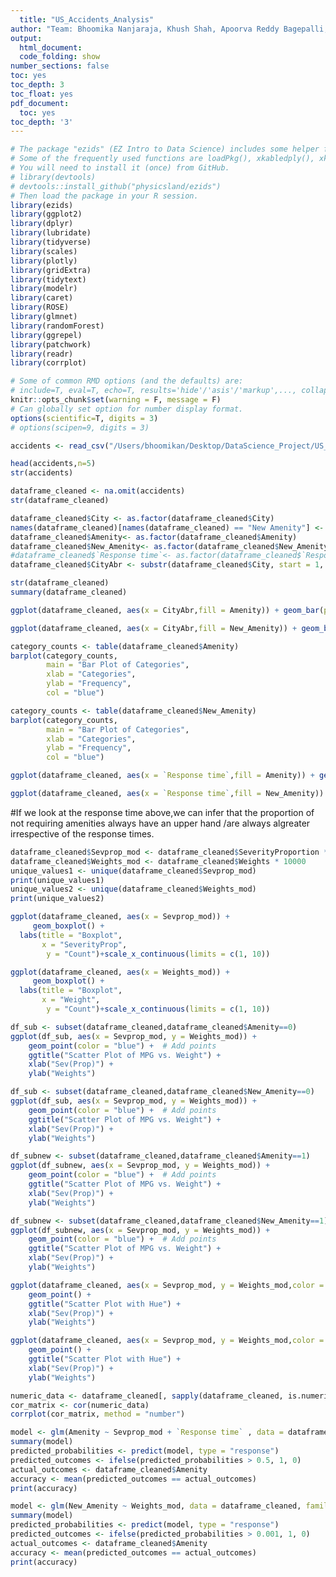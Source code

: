 ```yaml
---
  title: "US_Accidents_Analysis"
author: "Team: Bhoomika Nanjaraja, Khush Shah, Apoorva Reddy Bagepalli, Devarsh Apurva Sheth"
output:
  html_document:
  code_folding: show
number_sections: false
toc: yes
toc_depth: 3
toc_float: yes
pdf_document:
  toc: yes
toc_depth: '3'
---
```

  
```r
# The package "ezids" (EZ Intro to Data Science) includes some helper functions we developed for the course. 
# Some of the frequently used functions are loadPkg(), xkabledply(), xkablesummary(), uzscale(), etc.
# You will need to install it (once) from GitHub.
# library(devtools)
# devtools::install_github("physicsland/ezids")
# Then load the package in your R session.
library(ezids)
library(ggplot2)
library(dplyr)
library(lubridate)
library(tidyverse)
library(scales)
library(plotly)
library(gridExtra)
library(tidytext)
library(modelr)
library(caret)
library(ROSE)
library(glmnet)
library(randomForest)
library(ggrepel)
library(patchwork)
library(readr)
library(corrplot)
```

```r
# Some of common RMD options (and the defaults) are: 
# include=T, eval=T, echo=T, results='hide'/'asis'/'markup',..., collapse=F, warning=T, message=T, error=T, cache=T, fig.width=6, fig.height=4, fig.dim=c(6,4) #inches, fig.align='left'/'center','right', 
knitr::opts_chunk$set(warning = F, message = F)
# Can globally set option for number display format.
options(scientific=T, digits = 3) 
# options(scipen=9, digits = 3) 
```

```r
accidents <- read_csv("/Users/bhoomikan/Desktop/DataScience_Project/US_Accidents.csv")
```

```r
head(accidents,n=5)
str(accidents)
```


```r
dataframe_cleaned <- na.omit(accidents)
str(dataframe_cleaned)

dataframe_cleaned$City <- as.factor(dataframe_cleaned$City)
names(dataframe_cleaned)[names(dataframe_cleaned) == "New Amenity"] <- "New_Amenity"
dataframe_cleaned$Amenity<- as.factor(dataframe_cleaned$Amenity)
dataframe_cleaned$New_Amenity<- as.factor(dataframe_cleaned$New_Amenity)
#dataframe_cleaned$`Response time`<- as.factor(dataframe_cleaned$`Response time`)
dataframe_cleaned$CityAbr <- substr(dataframe_cleaned$City, start = 1, stop = 3)
```
```r
str(dataframe_cleaned)
summary(dataframe_cleaned)
```
```r
ggplot(dataframe_cleaned, aes(x = CityAbr,fill = Amenity)) + geom_bar(position = "dodge")
```

```r
ggplot(dataframe_cleaned, aes(x = CityAbr,fill = New_Amenity)) + geom_bar(position = "dodge")
```
```r
category_counts <- table(dataframe_cleaned$Amenity)
barplot(category_counts, 
        main = "Bar Plot of Categories", 
        xlab = "Categories", 
        ylab = "Frequency",
        col = "blue")
```

```r
category_counts <- table(dataframe_cleaned$New_Amenity)
barplot(category_counts, 
        main = "Bar Plot of Categories", 
        xlab = "Categories", 
        ylab = "Frequency",
        col = "blue")
```
```r
ggplot(dataframe_cleaned, aes(x = `Response time`,fill = Amenity)) + geom_bar(position = "dodge")
```

```r
ggplot(dataframe_cleaned, aes(x = `Response time`,fill = New_Amenity)) + geom_bar(position = "dodge")
```

#If we look at the response time above,we can infer that the proportion of not requiring amenities always have an upper hand /are always algreater  irrespective of the response times.

```r
dataframe_cleaned$Sevprop_mod <- dataframe_cleaned$SeverityProportion * 1000000
dataframe_cleaned$Weights_mod <- dataframe_cleaned$Weights * 10000
unique_values1 <- unique(dataframe_cleaned$Sevprop_mod)
print(unique_values1)
unique_values2 <- unique(dataframe_cleaned$Weights_mod)
print(unique_values2)
```
```r
ggplot(dataframe_cleaned, aes(x = Sevprop_mod)) + 
     geom_boxplot() +
  labs(title = "Boxplot", 
       x = "SeverityProp", 
        y = "Count")+scale_x_continuous(limits = c(1, 10))
```
```r
ggplot(dataframe_cleaned, aes(x = Weights_mod)) + 
     geom_boxplot() +
  labs(title = "Boxplot", 
       x = "Weight", 
        y = "Count")+scale_x_continuous(limits = c(1, 10))
```
```r
df_sub <- subset(dataframe_cleaned,dataframe_cleaned$Amenity==0)
ggplot(df_sub, aes(x = Sevprop_mod, y = Weights_mod)) +
    geom_point(color = "blue") +  # Add points
    ggtitle("Scatter Plot of MPG vs. Weight") +
    xlab("Sev(Prop)") +
    ylab("Weights")
```

```r
df_sub <- subset(dataframe_cleaned,dataframe_cleaned$New_Amenity==0)
ggplot(df_sub, aes(x = Sevprop_mod, y = Weights_mod)) +
    geom_point(color = "blue") +  # Add points
    ggtitle("Scatter Plot of MPG vs. Weight") +
    xlab("Sev(Prop)") +
    ylab("Weights")
```


```r
df_subnew <- subset(dataframe_cleaned,dataframe_cleaned$Amenity==1)
ggplot(df_subnew, aes(x = Sevprop_mod, y = Weights_mod)) +
    geom_point(color = "blue") +  # Add points
    ggtitle("Scatter Plot of MPG vs. Weight") +
    xlab("Sev(Prop)") +
    ylab("Weights")
```
```r
df_subnew <- subset(dataframe_cleaned,dataframe_cleaned$New_Amenity==1)
ggplot(df_subnew, aes(x = Sevprop_mod, y = Weights_mod)) +
    geom_point(color = "blue") +  # Add points
    ggtitle("Scatter Plot of MPG vs. Weight") +
    xlab("Sev(Prop)") +
    ylab("Weights")
```
```r
ggplot(dataframe_cleaned, aes(x = Sevprop_mod, y = Weights_mod,color = New_Amenity)) +
    geom_point() +  
    ggtitle("Scatter Plot with Hue") +
    xlab("Sev(Prop)") +
    ylab("Weights") 
```
```r
ggplot(dataframe_cleaned, aes(x = Sevprop_mod, y = Weights_mod,color = Amenity)) +
    geom_point() +  
    ggtitle("Scatter Plot with Hue") +
    xlab("Sev(Prop)") +
    ylab("Weights") 
```

```r
numeric_data <- dataframe_cleaned[, sapply(dataframe_cleaned, is.numeric)]
cor_matrix <- cor(numeric_data)
corrplot(cor_matrix, method = "number")
```

```r
model <- glm(Amenity ~ Sevprop_mod + `Response time` , data = dataframe_cleaned, family = binomial)
summary(model)
predicted_probabilities <- predict(model, type = "response")
predicted_outcomes <- ifelse(predicted_probabilities > 0.5, 1, 0)
actual_outcomes <- dataframe_cleaned$Amenity
accuracy <- mean(predicted_outcomes == actual_outcomes)
print(accuracy)
```
```r
model <- glm(New_Amenity ~ Weights_mod, data = dataframe_cleaned, family = binomial)
summary(model)
predicted_probabilities <- predict(model, type = "response")
predicted_outcomes <- ifelse(predicted_probabilities > 0.001, 1, 0)
actual_outcomes <- dataframe_cleaned$Amenity
accuracy <- mean(predicted_outcomes == actual_outcomes)
print(accuracy)
```



